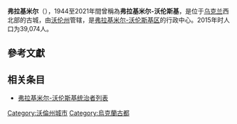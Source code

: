 {{Unreferenced|time=2015-09-16T02:29:56+00:00}}
{{Infobox settlement
<!-- See Template:Infobox settlement for additional fields and descriptions -->
| name          = 弗拉基米尔
| native_name   = {{lang|uk|Володимир}}
| other_name    = {{lang|pl|Włodzimierz}}
| settlement_type = {{link-en|地區影響力城市 (烏克蘭)|City of regional significance (Ukraine)|地區影響力城市}}
| image_skyline   = WladimirWolynsk Uspenski Cathedral.jpeg
| image_alt               = 
| image_caption           = 弗拉基米尔-沃伦斯基多米遜大教堂
| image_flag              = Flag of Volodymyr-Volynsky.png
| flag_border             = no
| flag_link               = Flag of Volodymyr-Volynsky
| image_shield            = Coat of Arms of Volodymyr-Volynsky.png
| shield_link             = Coat of arms of Volodymyr-Volynsky
| image_map               = 
| map_alt                 = 
| map_caption             = 弗拉基米尔在[[沃倫州|沃倫州]]的位置
| pushpin_map             = Ukraine Volyn Oblast#Ukraine
| pushpin_label_position  = 
| pushpin_map_alt         = 
| pushpin_map_caption     = 弗拉基米尔的位置
| coordinates             = {{coord|50|50|53|N|24|19|20|E|region:UA_type:adm2nd|display=inline,title}}
| coor_pinpoint           = 
| coordinates_footnotes   = 
| subdivision_type        = 國家
| subdivision_name        = {{UKR}}
| subdivision_type1       = [[烏克蘭行政區劃|州]]
| subdivision_name1       = {{flag|Volyn Oblast}}
<!--  | parts_type              = Subdivisions
| parts_style             = coll
| p1                      =  city municipalities
| p2                      =  town municipalities
| p3                      =  rural municipalities<br/>-----
| p4                      = '''Total settlements:'''<br/> cities
| p5                      = {{nowrap| urban-type settlements}}
| p6                      =  villages
| p7                      =  settlements -->
| established_title       = 首次提及
| established_date        = 988
| leader_party            = 
| leader_title            = 市長
| leader_name             = Petro Sahaniuk
| unit_pref               = metric
| area_footnotes          = 
| area_total_km2          = 
| elevation_footnotes     = 
| elevation_m             = 174
| population_footnotes    = <ref name="ua2015estimate"/>
| population_total        = 39,074
| population_as_of        = 2015年
| population_density_km2  = auto
| timezone1               = [[歐洲東部時間|EET]]
| utc_offset1             = +2
| timezone1_DST           = [[歐洲東部夏令時間|EEST]]
| utc_offset1_DST         = +3
| postal_code_type        = {{link-en|烏克蘭郵政編號|Ukrainian postal codes|郵政編號}}
| postal_code             = 44700-44709
| area_code_type          = {{link-en|電話區號|Area code}}
| area_code               = +380 3342
| iso_code                = 
| website                 = {{URL|volodymyrrada.gov.ua}}
| footnotes               = 
}}
'''弗拉基米尔'''（{{lang-ua|Володимир}}），1944至2021年間曾稱為'''弗拉基米尔-沃伦斯基'''，是位于[[乌克兰|乌克兰]]西北部的古城，由[[沃伦州|沃伦州]]管辖，是[[弗拉基米尔-沃伦斯基区|弗拉基米尔-沃伦斯基区]]的行政中心。2015年时人口为39,074人。

== 參考文獻 ==
{{reflist}}

== 相关条目 ==
* [[弗拉基米尔-沃伦斯基统治者列表|弗拉基米尔-沃伦斯基统治者列表]]

{{沃伦州行政区划}}
{{Commonscat|Volodymyr-Volynskyi}}

[[Category:沃倫州城市|Category:沃倫州城市]]
[[Category:烏克蘭古都|Category:烏克蘭古都]]

{{Volyn-geo-stub}}